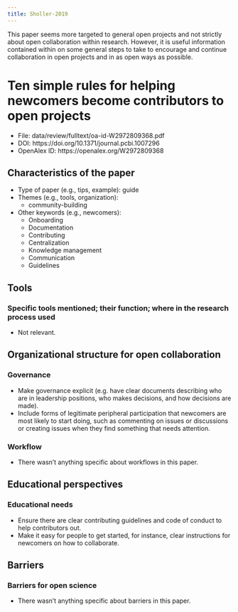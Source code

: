 ```yaml
---
title: Sholler-2019
---
```


This paper seems more targeted to general open projects and not strictly
about open collaboration within research. However, it is useful
information contained within on some general steps to take to encourage
and continue collaboration in open projects and in as open ways as
possible.

# Ten simple rules for helping newcomers become contributors to open projects

-   File: data/review/fulltext/oa-id-W2972809368.pdf
-   DOI: https://doi.org/10.1371/journal.pcbi.1007296
-   OpenAlex ID: https://openalex.org/W2972809368

## Characteristics of the paper

-   Type of paper (e.g., tips, example): guide
-   Themes (e.g., tools, organization):
    -   community-building
-   Other keywords (e.g., newcomers):
    -   Onboarding
    -   Documentation
    -   Contributing
    -   Centralization
    -   Knowledge management
    -   Communication
    -   Guidelines

## Tools

### Specific tools mentioned; their function; where in the research process used

-   Not relevant.

## Organizational structure for open collaboration

### Governance

-   Make governance explicit (e.g. have clear documents describing who
    are in leadership positions, who makes decisions, and how decisions
    are made).
-   Include forms of legitimate peripheral participation that newcomers
    are most likely to start doing, such as commenting on issues or
    discussions or creating issues when they find something that needs
    attention.

### Workflow

-   There wasn't anything specific about workflows in this paper.

## Educational perspectives

### Educational needs

-   Ensure there are clear contributing guidelines and code of conduct
    to help contributors out.
-   Make it easy for people to get started, for instance, clear
    instructions for newcomers on how to collaborate.

## Barriers

### Barriers for open science

-   There wasn't anything specific about barriers in this paper.
